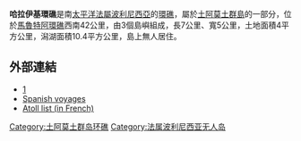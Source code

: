 '''哈拉伊基環礁'''是南[[太平洋|太平洋]][[法屬波利尼西亞|法屬波利尼西亞]]的[[環礁|環礁]]，屬於[[土阿莫土群島|土阿莫土群島]]的一部分，位於[[馬魯特阿環礁|馬魯特阿環礁]]西南42公里，由3個島嶼組成，長7公里、寬5公里，土地面積4平方公里，潟湖面積10.4平方公里，島上無人居住。

{{Coord|17|28|S|143|28|W|type:isle_source:dewiki|display=title}}

==外部連結==
*[http://www.oceandots.com/pacific/tuamotu/haraiki.php]{{Wayback|url=http://www.oceandots.com/pacific/tuamotu/haraiki.php |date=20101223015139 }}
*[http://www.nzetc.org/tm/scholarly/tei-BucExpl-t1-body-d17.html Spanish voyages]{{Wayback|url=http://www.nzetc.org/tm/scholarly/tei-BucExpl-t1-body-d17.html |date=20120405215036 }}
*[https://web.archive.org/web/20070228115907/http://www.pacific-image.pf/pages/boutic/dboutic_cdrom_sp132.html Atoll list (in French)]

{{FrenchPolynesia-geo-stub}}
[[Category:土阿莫土群岛环礁|Category:土阿莫土群岛环礁]]
[[Category:法属波利尼西亚无人岛|Category:法属波利尼西亚无人岛]]
